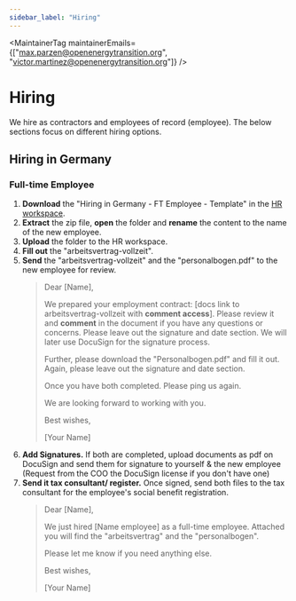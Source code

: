 ```yaml
---
sidebar_label: "Hiring"
---
```



<MaintainerTag maintainerEmails={["max.parzen@openenergytransition.org", "victor.martinez@openenergytransition.org"]} />

# Hiring

We hire as contractors and employees of record (employee). 
The below sections focus on different hiring options.

## Hiring in Germany

### Full-time Employee

1. **Download** the "Hiring in Germany - FT Employee - Template" in the [HR workspace](https://drive.google.com/drive/folders/149CKkOlldop5jSEL1ux83F8Gpj1nNC9l?usp=sharing).
2. **Extract** the zip file, **open** the folder and **rename** the content to the name of the new employee.
3. **Upload** the folder to the HR workspace.
4. **Fill out** the "arbeitsvertrag-vollzeit".
5. **Send** the "arbeitsvertrag-vollzeit" and the "personalbogen.pdf" to the new employee for review.
    > Dear [Name],
    >
    > We prepared your employment contract: [docs link to arbeitsvertrag-vollzeit with **comment access**]. 
    > Please review it and **comment** in the document if you have any questions or concerns. 
    > Please leave out the signature and date section. We will later use DocuSign for the signature process.
    >
    > Further, please download the "Personalbogen.pdf" and fill it out. 
    > Again, please leave out the signature and date section. 
    >
    > Once you have both completed. Please ping us again.
    >
    > We are looking forward to working with you.
    >
    > Best wishes,
    >
    > [Your Name]
6. **Add Signatures.** If both are completed, upload documents as pdf on DocuSign and
send them for signature to yourself & the new employee
(Request from the COO the DocuSign license if you don't have one)
7. **Send it tax consultant/ register.** Once signed, send both files to the
tax consultant for the employee's social benefit registration.
    > Dear [Name],
    >
    > We just hired [Name employee] as a full-time employee.
    > Attached you will find the "arbeitsvertrag" and the "personalbogen".
    >
    > Please let me know if you need anything else.
    >
    > Best wishes,
    >
    > [Your Name]
